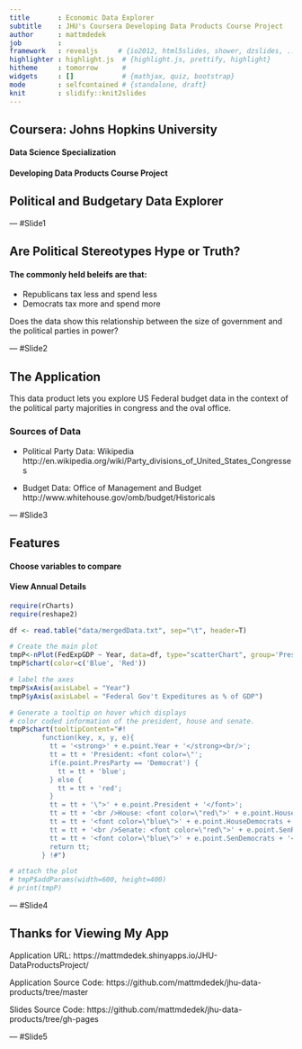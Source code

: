 ```yaml
---
title       : Economic Data Explorer
subtitle    : JHU's Coursera Developing Data Products Course Project
author      : mattmdedek
job         : 
framework   : revealjs     # {io2012, html5slides, shower, dzslides, ...}
highlighter : highlight.js  # {highlight.js, prettify, highlight}
hitheme     : tomorrow      # 
widgets     : []            # {mathjax, quiz, bootstrap}
mode        : selfcontained # {standalone, draft}
knit        : slidify::knit2slides
---
```


## Coursera: Johns Hopkins University

#### Data Science Specialization

#### Developing Data Products Course Project

## Political and Budgetary Data Explorer

--- #Slide1

## Are Political Stereotypes Hype or Truth?

#### The commonly held beleifs are that:

* Republicans tax less and spend less
* Democrats tax more and spend more


Does the data show this relationship between the size of government and the political parties in power?

--- #Slide2

## The Application

This data product lets you explore US Federal budget data
in the context of the political party majorities in congress and
the oval office.

### Sources of Data

* Political Party Data: Wikipedia
http://en.wikipedia.org/wiki/Party_divisions_of_United_States_Congresses

* Budget Data: Office of Management and Budget
http://www.whitehouse.gov/omb/budget/Historicals

--- #Slide3

## Features

#### Choose variables to compare

#### View Annual Details

```r

require(rCharts)
require(reshape2)

df <- read.table("data/mergedData.txt", sep="\t", header=T)

# Create the main plot
tmpP<-nPlot(FedExpGDP ~ Year, data=df, type="scatterChart", group='PresParty')
tmpP$chart(color=c('Blue', 'Red'))

# label the axes
tmpP$xAxis(axisLabel = "Year")
tmpP$yAxis(axisLabel = "Federal Gov't Expeditures as % of GDP")

# Generate a tooltip on hover which displays
# color coded information of the president, house and senate.
tmpP$chart(tooltipContent="#!
        function(key, x, y, e){
          tt = '<strong>' + e.point.Year + '</strong><br/>';
          tt = tt + 'President: <font color=\"';
          if(e.point.PresParty == 'Democrat') {
            tt = tt + 'blue';
          } else {
            tt = tt + 'red';
          }
          tt = tt + '\">' + e.point.President + '</font>';
          tt = tt + '<br />House: <font color=\"red\">' + e.point.HouseRepublicans + '</font> / ';
          tt = tt + '<font color=\"blue\">' + e.point.HouseDemocrats + '</font>';
          tt = tt + '<br />Senate: <font color=\"red\">' + e.point.SenRepublicans + '</font> / ';
          tt = tt + '<font color=\"blue\">' + e.point.SenDemocrats + '</font>';
          return tt;
        } !#")

# attach the plot
# tmpP$addParams(width=600, height=400)
# print(tmpP)

```

--- #Slide4

## Thanks for Viewing My App

Application URL:
https://mattmdedek.shinyapps.io/JHU-DataProductsProject/

Application Source Code:
https://github.com/mattmdedek/jhu-data-products/tree/master

Slides Source Code:
https://github.com/mattmdedek/jhu-data-products/tree/gh-pages

--- #Slide5


